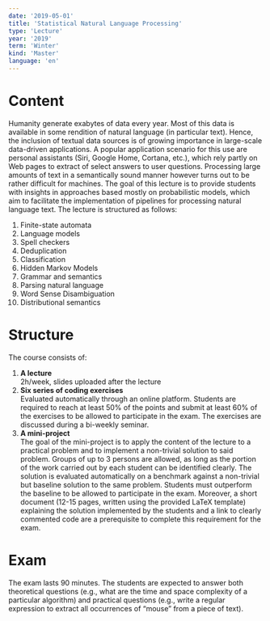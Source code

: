 ```yaml
---
date: '2019-05-01'
title: 'Statistical Natural Language Processing'
type: 'Lecture'
year: '2019'
term: 'Winter'
kind: 'Master'
language: 'en'
---
```


# Content

Humanity generate exabytes of data every year. Most of this data is available in some rendition of natural language (in particular text). Hence, the inclusion of textual data sources is of growing importance in large-scale data-driven applications. A popular application scenario for this use are personal assistants (Siri, Google Home, Cortana, etc.), which rely partly on Web pages to extract of select answers to user questions. Processing large amounts of text in a semantically sound manner however turns out to be rather difficult for machines. The goal of this lecture is to provide students with insights in approaches based mostly on probabilistic models, which aim to facilitate the implementation of pipelines for processing natural language text. The lecture is structured as follows:

1. Finite-state automata
2. Language models
3. Spell checkers
4. Deduplication
5. Classification
6. Hidden Markov Models
7. Grammar and semantics
8. Parsing natural language
9. Word Sense Disambiguation
10. Distributional semantics

# Structure

The course consists of:

1. **A lecture**  
   2h/week, slides uploaded after the lecture
2. **Six series of coding exercises**  
   Evaluated automatically through an online platform. Students are required to reach at least 50% of the points and submit at least 60% of the exercises to be allowed to participate in the exam. The exercises are discussed during a bi-weekly seminar.
3. **A mini-project**  
   The goal of the mini-project is to apply the content of the lecture to a practical problem and to implement a non-trivial solution to said problem. Groups of up to 3 persons are allowed, as long as the portion of the work carried out by each student can be identified clearly. The solution is evaluated automatically on a benchmark against a non-trivial but baseline solution to the same problem. Students must outperform the baseline to be allowed to participate in the exam. Moreover, a short document (12-15 pages, written using the provided LaTeX template) explaining the solution implemented by the students and a link to clearly commented code are a prerequisite to complete this requirement for the exam.

# Exam

The exam lasts 90 minutes. The students are expected to answer both theoretical questions (e.g., what are the time and space complexity of a particular algorithm) and practical questions (e.g., write a regular expression to extract all occurrences of “mouse” from a piece of text).
